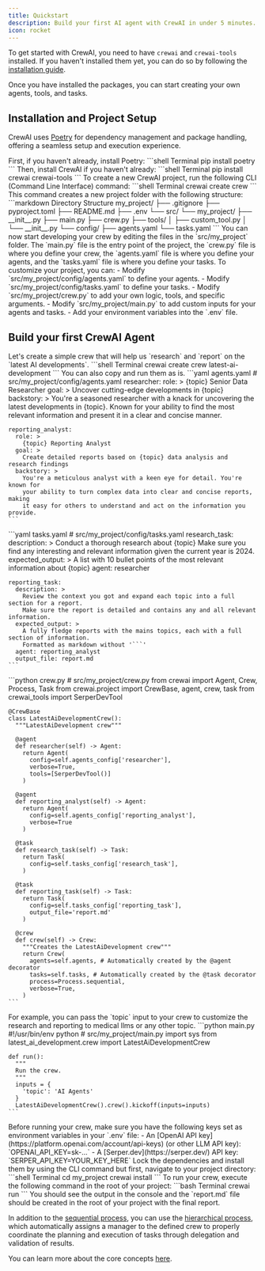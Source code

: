 ```yaml
---
title: Quickstart
description: Build your first AI agent with CrewAI in under 5 minutes.
icon: rocket
---
```



To get started with CrewAI, you need to have `crewai` and `crewai-tools` installed. 
If you haven't installed them yet, you can do so by following the [installation guide](/installation).

Once you have installed the packages, you can start creating your own agents, tools, and tasks.

## Installation and Project Setup

CrewAI uses [Poetry](https://python-poetry.org/) for dependency management and package handling, offering a seamless setup and execution experience.

<Steps>
  <Step title="Installation">
  First, if you haven't already, install Poetry:
    <CodeGroup>
      ```shell Terminal
      pip install poetry
      ```
    </CodeGroup>
  Then, install CrewAI if you haven't already:
    <CodeGroup>
      ```shell Terminal
      pip install crewai crewai-tools
      ```
    </CodeGroup>
  </Step>
  <Step title="Create a new CrewAI project using the YAML Template Configuration">
  To create a new CrewAI project, run the following CLI (Command Line Interface) command:
    <CodeGroup>
      ```shell Terminal
      crewai create crew <project_name>
      ```
    </CodeGroup>
  This command creates a new project folder with the following structure:
    <CodeGroup>     
      ```markdown Directory Structure
      my_project/
      ├── .gitignore
      ├── pyproject.toml
      ├── README.md
      ├── .env
      └── src/
          └── my_project/
              ├── __init__.py
              ├── main.py
              ├── crew.py
              ├── tools/
              │   ├── custom_tool.py
              │   └── __init__.py
              └── config/
                  ├── agents.yaml
                  └── tasks.yaml
      ```
    </CodeGroup>
  You can now start developing your crew by editing the files in the `src/my_project` folder. 
  The `main.py` file is the entry point of the project, the `crew.py` file is where you define your crew, the `agents.yaml` file is where you define your agents, 
  and the `tasks.yaml` file is where you define your tasks.
  </Step>   
  <Step title="Customize your project">
  To customize your project, you can:
    - Modify `src/my_project/config/agents.yaml` to define your agents.
    - Modify `src/my_project/config/tasks.yaml` to define your tasks.
    - Modify `src/my_project/crew.py` to add your own logic, tools, and specific arguments.
    - Modify `src/my_project/main.py` to add custom inputs for your agents and tasks.
    - Add your environment variables into the `.env` file.
  </Step>
</Steps>

## Build your first CrewAI Agent

<Tip>
  Let's create a simple crew that will help us `research` and `report` on the `latest AI developments`.
</Tip>

<Steps>
  <Step title="Create your crew">
    <CodeGroup>
      ```shell Terminal
      crewai create crew latest-ai-development
      ```
    </CodeGroup>
  </Step>
  <Step title="Modify the following files as needed to fit your use case">  
  You can also copy and run them as is.
    ```yaml agents.yaml
    # src/my_project/config/agents.yaml
    researcher:
      role: >
        {topic} Senior Data Researcher
      goal: >
        Uncover cutting-edge developments in {topic}
      backstory: >
        You're a seasoned researcher with a knack for uncovering the latest
        developments in {topic}. Known for your ability to find the most relevant
        information and present it in a clear and concise manner.
          
    reporting_analyst:
      role: >
        {topic} Reporting Analyst
      goal: >
        Create detailed reports based on {topic} data analysis and research findings
      backstory: >
        You're a meticulous analyst with a keen eye for detail. You're known for
        your ability to turn complex data into clear and concise reports, making
        it easy for others to understand and act on the information you provide.
    ```
  </Step>
  <Step>  
    ```yaml tasks.yaml
    # src/my_project/config/tasks.yaml
    research_task:
      description: >
        Conduct a thorough research about {topic}
        Make sure you find any interesting and relevant information given
        the current year is 2024.
      expected_output: >
        A list with 10 bullet points of the most relevant information about {topic}
      agent: researcher

    reporting_task:
      description: >
        Review the context you got and expand each topic into a full section for a report.
        Make sure the report is detailed and contains any and all relevant information.
      expected_output: >
        A fully fledge reports with the mains topics, each with a full section of information.
        Formatted as markdown without '```'
      agent: reporting_analyst
      output_file: report.md
    ```
  </Step>   
  <Step>  
    ```python crew.py
    # src/my_project/crew.py
    from crewai import Agent, Crew, Process, Task
    from crewai.project import CrewBase, agent, crew, task
    from crewai_tools import SerperDevTool

    @CrewBase
    class LatestAiDevelopmentCrew():
      """LatestAiDevelopment crew"""

      @agent
      def researcher(self) -> Agent:
        return Agent(
          config=self.agents_config['researcher'],
          verbose=True,
          tools=[SerperDevTool()]
        )

      @agent
      def reporting_analyst(self) -> Agent:
        return Agent(
          config=self.agents_config['reporting_analyst'],
          verbose=True
        )

      @task
      def research_task(self) -> Task:
        return Task(
          config=self.tasks_config['research_task'],
        )

      @task
      def reporting_task(self) -> Task:
        return Task(
          config=self.tasks_config['reporting_task'],
          output_file='report.md'
        )

      @crew
      def crew(self) -> Crew:
        """Creates the LatestAiDevelopment crew"""
        return Crew(
          agents=self.agents, # Automatically created by the @agent decorator
          tasks=self.tasks, # Automatically created by the @task decorator
          process=Process.sequential,
          verbose=True,
        ) 
    ```
  </Step>
  <Step title="Feel free to pass custom inputs to your crew"> 
  For example, you can pass the `topic` input to your crew to customize the research and reporting to medical llms or any other topic.
    ```python main.py
    #!/usr/bin/env python
    # src/my_project/main.py
    import sys
    from latest_ai_development.crew import LatestAiDevelopmentCrew

    def run():
      """
      Run the crew.
      """
      inputs = {
        'topic': 'AI Agents'
      }
      LatestAiDevelopmentCrew().crew().kickoff(inputs=inputs)
    ```
  </Step>
  <Step title="Set your environment variables">
  Before running your crew, make sure you have the following keys set as environment variables in your `.env` file:
    - An [OpenAI API key](https://platform.openai.com/account/api-keys) (or other LLM API key): `OPENAI_API_KEY=sk-...`
    - A [Serper.dev](https://serper.dev/) API key: `SERPER_API_KEY=YOUR_KEY_HERE`
  </Step>
  <Step title="Lock and install the dependencies">
    Lock the dependencies and install them by using the CLI command but first, navigate to your project directory:
    <CodeGroup>
      ```shell Terminal
      cd my_project
      crewai install
      ```
    </CodeGroup>
  </Step>
  <Step title="Run your crew">
  To run your crew, execute the following command in the root of your project:
    <CodeGroup>
      ```bash Terminal
      crewai run
      ```
    </CodeGroup>
  </Step>
  <Step title="View your final report">
  You should see the output in the console and the `report.md` file should be created in the root of your project with the final report.
  </Step>
</Steps>

In addition to the [sequential process](../how-to/sequential-process), you can use the [hierarchical process](../how-to/hierarchical-process),
which automatically assigns a manager to the defined crew to properly coordinate the planning and execution of tasks through delegation and validation of results. 

You can learn more about the core concepts [here](/concepts).
